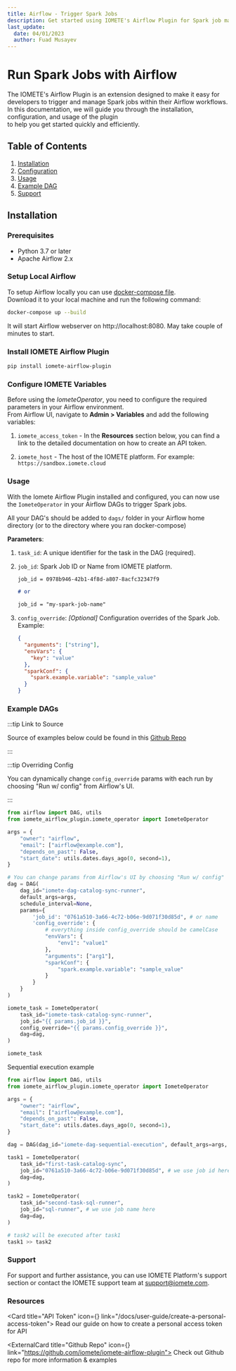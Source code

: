 ```yaml
---
title: Airflow - Trigger Spark Jobs
description: Get started using IOMETE's Airflow Plugin for Spark job management in your Airflow workflows. Learn how to trigger Spark jobs configure parameters and use examples.
last_update:
  date: 04/01/2023
  author: Fuad Musayev
---
```



# Run Spark Jobs with Airflow

The IOMETE's Airflow Plugin is an extension designed to make it easy for developers to trigger and manage
Spark jobs within their Airflow workflows.  
In this documentation, we will guide you through the installation, configuration, and usage of the plugin  
to help you get started quickly and efficiently.

## Table of Contents

1. [Installation](#installation)
2. [Configuration](#configuration)
3. [Usage](#usage)
4. [Example DAG](#example-dag)
5. [Support](#support)

## Installation

### Prerequisites

- Python 3.7 or later
- Apache Airflow 2.x

### Setup Local Airflow

To setup Airflow locally you can use [docker-compose file](https://github.com/iomete/iomete-airflow-plugin/blob/main/docker-compose.yaml).  
Download it to your local machine and run the following command:

```bash
docker-compose up --build
```

It will start Airflow webserver on http://localhost:8080. May take couple of minutes to start.

### Install IOMETE Airflow Plugin

```bash
pip install iomete-airflow-plugin
```

### Configure IOMETE Variables

Before using the _IometeOperator_, you need to configure the required parameters in your Airflow environment.  
From Airflow UI, navigate to **Admin > Variables** and add the following variables:

1. `iomete_access_token` - In the **Resources** section below, you can find a link to the detailed documentation
   on how to create an API token.

2. `iomete_host` - The host of the IOMETE platform. For example: `https://sandbox.iomete.cloud`

<ImgBorder src="/img/spark-job/airflow-variables.png" alt="Airflow Variables" />

### Usage

With the Iomete Airflow Plugin installed and configured,
you can now use the `IometeOperator` in your Airflow DAGs to trigger Spark jobs.

All your DAG's should be added to `dags/` folder in your Airflow home directory (or to the directory where you ran docker-compose)

**Parameters**:

1. `task_id`: A unique identifier for the task in the DAG (required).
2. `job_id`: Spark Job ID or Name from IOMETE platform.

   ```markdown
   job_id = 0978b946-42b1-4f8d-a807-8acfc32347f9

   # or

   job_id = "my-spark-job-name"
   ```

3. `config_override`: _[Optional]_ Configuration overrides of the Spark Job. Example:

   ```json
   {
     "arguments": ["string"],
     "envVars": {
       "key": "value"
     },
     "sparkConf": {
       "spark.example.variable": "sample_value"
     }
   }
   ```

### Example DAGs

:::tip Link to Source

Source of examples below could be found in this [Github Repo](https://github.com/iomete/iomete-airflow-plugin/tree/main/dags)

:::

:::tip Overriding Config

You can dynamically change `config_override` params with each run by choosing "Run w/ config" from Airflow's UI.

:::

```python
from airflow import DAG, utils
from iomete_airflow_plugin.iomete_operator import IometeOperator

args = {
    "owner": "airflow",
    "email": ["airflow@example.com"],
    "depends_on_past": False,
    "start_date": utils.dates.days_ago(0, second=1),
}

# You can change params from Airflow's UI by choosing "Run w/ config"
dag = DAG(
    dag_id="iomete-dag-catalog-sync-runner",
    default_args=args,
    schedule_interval=None,
    params={
        'job_id': "0761a510-3a66-4c72-b06e-9d071f30d85d", # or name
        'config_override': {
            # everything inside config_override should be camelCase
            "envVars": {
                "env1": "value1"
            },
            "arguments": ["arg1"],
            "sparkConf": {
                "spark.example.variable": "sample_value"
            }
        }
    }
)

iomete_task = IometeOperator(
    task_id="iomete-task-catalog-sync-runner",
    job_id="{{ params.job_id }}",
    config_override="{{ params.config_override }}",
    dag=dag,
)

iomete_task
```

Sequential execution example

```python
from airflow import DAG, utils
from iomete_airflow_plugin.iomete_operator import IometeOperator

args = {
    "owner": "airflow",
    "email": ["airflow@example.com"],
    "depends_on_past": False,
    "start_date": utils.dates.days_ago(0, second=1),
}

dag = DAG(dag_id="iomete-dag-sequential-execution", default_args=args, schedule_interval=None)

task1 = IometeOperator(
    task_id="first-task-catalog-sync",
    job_id="0761a510-3a66-4c72-b06e-9d071f30d85d", # we use job id here
    dag=dag,
)

task2 = IometeOperator(
    task_id="second-task-sql-runner",
    job_id="sql-runner", # we use job name here
    dag=dag,
)

# task2 will be executed after task1
task1 >> task2
```

### Support

For support and further assistance,
you can use IOMETE Platform's support section or contact the IOMETE support team at support@iomete.com.

### Resources

<GridBox>

<Card title="API Token" icon={<Key />} link="/docs/user-guide/create-a-personal-access-token">
  Read our guide on how to create a personal access token for API
</Card>

<ExternalCard title="Github Repo" icon={<GithubLogo />} link="https://github.com/iomete/iomete-airflow-plugin">
  Check out Github repo for more information & examples
</ExternalCard>

</GridBox>
